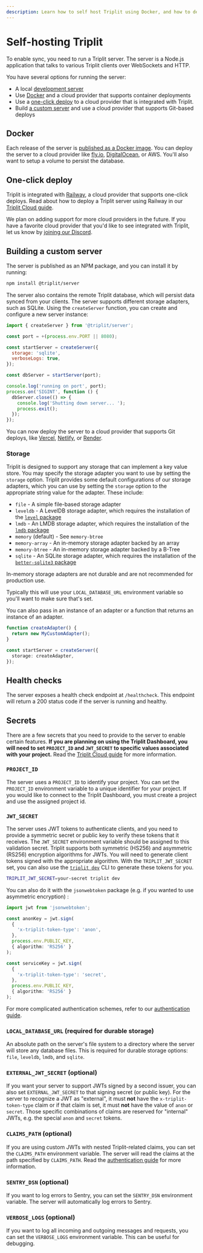 ```yaml
---
description: Learn how to self host Triplit using Docker, and how to deploy it to a cloud provider with Docker or Git.
---
```



# Self-hosting Triplit

To enable sync, you need to run a Triplit server. The server is a Node.js application that talks to various Triplit clients over WebSockets and HTTP.

You have several options for running the server:

- A local [development server](/local-development)
- Use [Docker](#docker) and a cloud provider that supports container deployments
- Use a [one-click deploy](#one-click-deploy) to a cloud provider that is integrated with Triplit.
- Build [a custom server](#building-a-custom-server) and use a cloud provider that supports Git-based deploys

## Docker

Each release of the server is [published as a Docker image](https://hub.docker.com/r/aspencloud/triplit-server/tags). You can deploy the server to a cloud provider like [fly.io](https://fly.io/docs/languages-and-frameworks/dockerfile/), [DigitalOcean](https://docs.digitalocean.com/products/app-platform/how-to/deploy-from-container-images/), or AWS. You'll also want to setup a volume to persist the database.

## One-click deploy

Triplit is integrated with [Railway](https://railway.app/), a cloud provider that supports one-click deploys. Read about how to deploy a Triplit server using Railway in our [Triplit Cloud guide](/triplit-cloud/self-hosted-deployments).

We plan on adding support for more cloud providers in the future. If you have a favorite cloud provider that you'd like to see integrated with Triplit, let us know by [joining our Discord](https://discord.gg/q89sGWHqQ5).

## Building a custom server

The server is published as an NPM package, and you can install it by running:

```bash copy
npm install @triplit/server
```

The server also contains the remote Triplit database, which will persist data synced from your clients. The server supports different storage adapters, such as SQLite. Using the `createServer` function, you can create and configure a new server instance:

```js filename="run.js" copy
import { createServer } from '@triplit/server';

const port = +(process.env.PORT || 8080);

const startServer = createServer({
  storage: 'sqlite',
  verboseLogs: true,
});

const dbServer = startServer(port);

console.log('running on port', port);
process.on('SIGINT', function () {
  dbServer.close(() => {
    console.log('Shutting down server... ');
    process.exit();
  });
});
```

You can now deploy the server to a cloud provider that supports Git deploys, like [Vercel](https://vercel.com/docs/git), [Netlify](https://docs.netlify.com/configure-builds/get-started/), or [Render](https://docs.render.com/deploys).

### Storage

Triplit is designed to support any storage that can implement a key value store. You may specify the storage adapter you want to use by setting the `storage` option. Triplit provides some default configurations of our storage adapters, which you can use by setting the `storage` option to the appropriate string value for the adapter. These include:

- `file` - A simple file-based storage adapter
- `leveldb` - A LevelDB storage adapter, which requires the installation of the [`level` package](https://github.com/Level/level)
- `lmdb` - An LMDB storage adapter, which requires the installation of the [`lmdb` package](https://github.com/kriszyp/lmdb-js)
- `memory` (default) - See `memory-btree`
- `memory-array` - An in-memory storage adapter backed by an array
- `memory-btree` - An in-memory storage adapter backed by a B-Tree
- `sqlite` - An SQLite storage adapter, which requires the installation of the [`better-sqlite3` package](https://github.com/WiseLibs/better-sqlite3)

<Callout type="warning" emoji="⚠️">
  In-memory storage adapters are not durable and are not recommended for
  production use.
</Callout>

Typically this will use your `LOCAL_DATABASE_URL` environment variable so you'll want to make sure that's set.

You can also pass in an instance of an adapter or a function that returns an instance of an adapter.

```typescript
function createAdapter() {
  return new MyCustomAdapter();
}

const startServer = createServer({
  storage: createAdapter,
});
```

## Health checks

The server exposes a health check endpoint at `/healthcheck`. This endpoint will return a 200 status code if the server is running and healthy.

## Secrets

There are a few secrets that you need to provide to the server to enable certain features. **If you are planning on using the Triplit Dashboard, you will need to set `PROJECT_ID` and `JWT_SECRET` to specific values associated with your project.** Read the [Triplit Cloud guide](/triplit-cloud/self-hosted-deployments#configuration) for more information.

### `PROJECT_ID`

The server uses a `PROJECT_ID` to identify your project. You can set the `PROJECT_ID` environment variable to a unique identifier for your project. If you would like to connect to the Triplit Dashboard, you must create a project and use the assigned project id.

### `JWT_SECRET`

The server uses JWT tokens to authenticate clients, and you need to provide a symmetric secret or public key to verify these tokens that it receives. The `JWT_SECRET` environment variable should be assigned to this validation secret. Triplit supports both symmetric (HS256) and asymmetric (RS256) encryption algorithms for JWTs. You will need to generate client tokens signed with the appropriate algorithm. With the `TRIPLIT_JWT_SECRET` set, you can also use the [`triplit dev`](/cli/dev) CLI to generate these tokens for you.

```bash copy
TRIPLIT_JWT_SECRET=your-secret triplit dev
```

You can also do it with the `jsonwebtoken` package (e.g. if you wanted to use asymmetric encryption) :

```typescript copy
import jwt from 'jsonwebtoken';

const anonKey = jwt.sign(
  {
    'x-triplit-token-type': 'anon',
  },
  process.env.PUBLIC_KEY,
  { algorithm: 'RS256' }
);

const serviceKey = jwt.sign(
  {
    'x-triplit-token-type': 'secret',
  },
  process.env.PUBLIC_KEY,
  { algorithm: 'RS256' }
);
```

For more complicated authentication schemes, refer to our [authentication guide](/auth).

### `LOCAL_DATABASE_URL` (required for durable storage)

An absolute path on the server's file system to a directory where the server will store any database files. This is required for durable storage options: `file`, `leveldb`, `lmdb`, and `sqlite`.

### `EXTERNAL_JWT_SECRET` (optional)

If you want your server to support JWTs signed by a second issuer, you can also set `EXTERNAL_JWT_SECRET` to that signing secret (or public key). For the server to recognize a JWT as "external", it must **not** have the `x-triplit-token-type` claim or if that claim is set, it must **not** have the value of `anon` or `secret`. Those specific combinations of claims are reserved for "internal" JWTs, e.g. the special `anon` and `secret` tokens.

### `CLAIMS_PATH` (optional)

If you are using custom JWTs with nested Triplit-related claims, you can set the `CLAIMS_PATH` environment variable. The server will read the claims at the path specified by `CLAIMS_PATH`. Read the [authentication guide](/auth) for more information.

### `SENTRY_DSN` (optional)

If you want to log errors to Sentry, you can set the `SENTRY_DSN` environment variable. The server will automatically log errors to Sentry.

### `VERBOSE_LOGS` (optional)

If you want to log all incoming and outgoing messages and requests, you can set the `VERBOSE_LOGS` environment variable. This can be useful for debugging.
